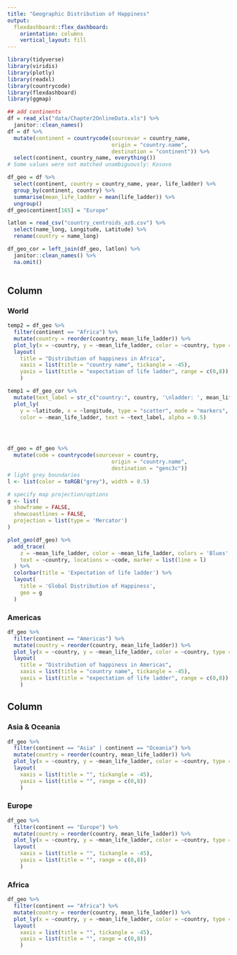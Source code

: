 ```yaml
---
title: "Geographic Distribution of Happiness"
output: 
  flexdashboard::flex_dashboard:
    orientation: columns
    vertical_layout: fill
---
```


```r
library(tidyverse)
library(viridis)
library(plotly)
library(readxl)
library(countrycode)
library(flexdashboard)
library(ggmap)

```


```r
## add continents
df = read_xls("data/Chapter2OnlineData.xls") %>% 
  janitor::clean_names()
df = df %>% 
  mutate(continent = countrycode(sourcevar = country_name,
                                 origin = "country.name",
                                 destination = "continent")) %>% 
  select(continent, country_name, everything())
# Some values were not matched unambiguously: Kosovo

df_geo = df %>% 
  select(continent, country = country_name, year, life_ladder) %>% 
  group_by(continent, country) %>% 
  summarise(mean_life_ladder = mean(life_ladder)) %>% 
  ungroup()
df_geo$continent[165] = "Europe"

latlon = read_csv("country_centroids_az8.csv") %>% 
  select(name_long, Longitude, Latitude) %>% 
  rename(country = name_long)

df_geo_cor = left_join(df_geo, latlon) %>% 
  janitor::clean_names() %>% 
  na.omit()
  
```

Column {data-width=500}
-----------------------------------------------------------------------

### World

```r
temp2 = df_geo %>% 
  filter(continent == "Africa") %>% 
  mutate(country = reorder(country, mean_life_ladder)) %>% 
  plot_ly(x = ~country, y = ~mean_life_ladder, color = ~country, type = "bar") %>% 
  layout(
    title = "Distribution of happiness in Africa",
    xaxis = list(title = "country name", tickangle = -45),
    yaxis = list(title = "expectation of life ladder", range = c(0,8))
    )

temp1 = df_geo_cor %>%
  mutate(text_label = str_c("country:", country, '\nladder: ', mean_life_ladder)) %>% 
  plot_ly(
    y = ~latitude, x = ~longitude, type = "scatter", mode = "markers",
    color = ~mean_life_ladder, text = ~text_label, alpha = 0.5)




df_geo = df_geo %>% 
  mutate(code = countrycode(sourcevar = country,
                                 origin = "country.name",
                                 destination = "genc3c")) 
# light grey boundaries
l <- list(color = toRGB("grey"), width = 0.5)

# specify map projection/options
g <- list(
  showframe = FALSE,
  showcoastlines = FALSE,
  projection = list(type = 'Mercator')
)

plot_geo(df_geo) %>%
  add_trace(
    z = ~mean_life_ladder, color = ~mean_life_ladder, colors = 'Blues',
    text = ~country, locations = ~code, marker = list(line = l)
  ) %>%
  colorbar(title = 'Expectation of life ladder') %>%
  layout(
    title = 'Global Distribution of Happiness',
    geo = g
  )

```

### Americas

```r
df_geo %>% 
  filter(continent == "Americas") %>% 
  mutate(country = reorder(country, mean_life_ladder)) %>% 
  plot_ly(x = ~country, y = ~mean_life_ladder, color = ~country, type = "bar") %>% 
  layout(
    title = "Distribution of happiness in Americas",
    xaxis = list(title = "country name", tickangle = -45),
    yaxis = list(title = "expectation of life ladder", range = c(0,8))
    )
```

Column {data-width=500}
-----------------------------------------------------------------------

### Asia & Oceania

```r

df_geo %>% 
  filter(continent == "Asia" | continent == "Oceania") %>% 
  mutate(country = reorder(country, mean_life_ladder)) %>% 
  plot_ly(x = ~country, y = ~mean_life_ladder, color = ~country, type = "bar") %>% 
  layout(
    xaxis = list(title = "", tickangle = -45),
    yaxis = list(title = "", range = c(0,8))
    )
```

### Europe

```r

df_geo %>% 
  filter(continent == "Europe") %>% 
  mutate(country = reorder(country, mean_life_ladder)) %>% 
  plot_ly(x = ~country, y = ~mean_life_ladder, color = ~country, type = "bar") %>% 
  layout(
    xaxis = list(title = "", tickangle = -45),
    yaxis = list(title = "", range = c(0,8))
    )
```

### Africa

```r
df_geo %>% 
  filter(continent == "Africa") %>% 
  mutate(country = reorder(country, mean_life_ladder)) %>% 
  plot_ly(x = ~country, y = ~mean_life_ladder, color = ~country, type = "bar") %>% 
  layout(
    xaxis = list(title = "", tickangle = -45),
    yaxis = list(title = "", range = c(0,8))
    )
```


